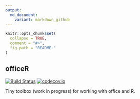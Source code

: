 ```yaml
---
output:
  md_document:
    variant: markdown_github
---
```


<!-- README.md is generated from README.Rmd. Please edit that file -->

```r
knitr::opts_chunk$set(
  collapse = TRUE,
  comment = "#>",
  fig.path = "README-"
)
```

## officeR

[![Build Status](https://travis-ci.org/itsdalmo/officeR.svg?branch=master)](https://travis-ci.org/itsdalmo/officeR)
[![codecov.io](http://codecov.io/github/itsdalmo/officeR/coverage.svg?branch=master)](http://codecov.io/github/itsdalmo/officeR?branch=master)


Tiny toolbox (work in progress) for working with office and R.